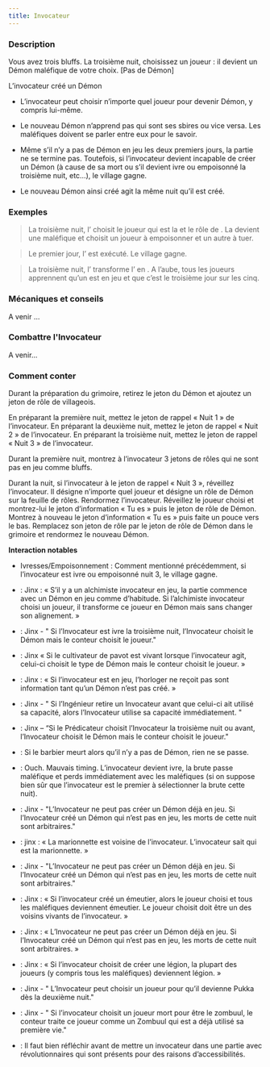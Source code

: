 ```yaml
---
title: Invocateur
---
```



<Role INVOCATEUR header />

### Description

Vous avez trois bluffs. La troisième nuit, choisissez un joueur : il devient un Démon maléfique de votre choix. [Pas de Démon]

L’invocateur créé un Démon

-	L’invocateur peut choisir n’importe quel joueur pour devenir Démon, y compris lui-même.

-	Le nouveau Démon n’apprend pas qui sont ses sbires ou vice versa. Les maléfiques doivent se parler entre eux pour le savoir.

-	Même s’il n’y a pas de Démon en jeu les deux premiers jours, la partie ne se termine pas. Toutefois, si l’invocateur devient incapable de créer un Démon (à cause de sa mort ou s’il devient ivre ou empoisonné la troisième nuit, etc…), le village gagne.

-	Le nouveau Démon ainsi créé agit la même nuit qu’il est créé.

### Exemples

> La troisième nuit, l’<Role INVOCATEUR /> choisit le joueur qui est la <Role BALANCE /> et le rôle de <Role SANGSUE />. La <Role BALANCE /> devient une <Role SANGSUE /> maléfique et choisit un joueur à empoisonner et un autre à tuer.

> Le premier jour, l’<Role INVOCATEUR /> est exécuté. Le village gagne.

> La troisième nuit, l’<Role INVOCATEUR /> transforme l’<Role ALCHIMISTE /> en <Role LEVIATHAN />. A l’aube, tous les joueurs apprennent qu’un <Role LEVIATHAN /> est en jeu et que c’est le troisième jour sur les cinq. 

### Mécaniques et conseils

A venir ...

### Combattre l'Invocateur

A venir...

### Comment conter

Durant la préparation du grimoire, retirez le jeton du Démon et ajoutez un jeton de rôle de villageois.

En préparant la première nuit, mettez le jeton de rappel « Nuit 1 » de l’invocateur. En préparant la deuxième nuit, mettez le jeton de rappel « Nuit 2 » de l’invocateur. En préparant la troisième nuit, mettez le jeton de rappel « Nuit 3 » de l’invocateur.

Durant la première nuit, montrez à l’invocateur 3 jetons de rôles qui ne sont pas en jeu comme bluffs.

Durant la nuit, si l’invocateur à le jeton de rappel « Nuit 3 », réveillez l’invocateur. Il désigne n’importe quel joueur et désigne un rôle de Démon sur la feuille de rôles. Rendormez l’invocateur. Réveillez le joueur choisi et montrez-lui le jeton d’information « Tu es » puis le jeton de rôle de Démon. Montrez à nouveau le jeton d’information « Tu es » puis faite un pouce vers le bas. Remplacez son jeton de rôle par le jeton de rôle de Démon dans le grimoire et rendormez le nouveau Démon.

**Interaction notables**

- Ivresses/Empoisonnement : Comment mentionné précédemment, si l’invocateur est ivre ou empoisonné nuit 3, le village gagne.

- <Role ALCHIMISTE /> : Jinx : « S’il y a un alchimiste invocateur en jeu, la partie commence avec un Démon en jeu comme d’habitude. Si l’alchimiste invocateur choisi un joueur, il transforme ce joueur en Démon mais sans changer son alignement. »

- <Role COURTISANE /> : Jinx - " Si l’Invocateur est ivre la troisième nuit, l’Invocateur choisit le Démon mais le conteur choisit le joueur."

- <Role CULTIVATEUR_DE_PAVOT /> : Jinx « Si le cultivateur de pavot est vivant lorsque l’invocateur agit, celui-ci choisit le type de Démon mais le conteur choisit le joueur. »

- <Role HORLOGER /> : Jinx : « Si l’invocateur est en jeu, l’horloger ne reçoit pas sont information tant qu’un Démon n’est pas créé. »

- <Role INGENIEUR /> : Jinx - " Si l’Ingénieur retire un Invocateur avant que celui-ci ait utilisé sa capacité, alors l’Invocateur utilise sa capacité immédiatement. "

- <Role PREDICATEUR /> : Jinx – “Si le Prédicateur choisit l’Invocateur la troisième nuit ou avant, l’Invocateur choisit le Démon mais le conteur choisit le joueur."

- <Role BARBIER /> : Si le barbier meurt alors qu’il n’y a pas de Démon, rien ne se passe.

- <Role BRUTE /> : Ouch. Mauvais timing. L’invocateur devient ivre, la brute passe maléfique et perds immédiatement avec les maléfiques (si on suppose bien sûr que l’invocateur est le premier à sélectionner la brute cette nuit).

- <Role CHAPELIER /> : Jinx - "L’Invocateur ne peut pas créer un Démon déjà en jeu. Si l’Invocateur créé un Démon qui n’est pas en jeu, les morts de cette nuit sont arbitraires."

- <Role MARIONNETTE /> : jinx : « La marionnette est voisine de l’invocateur. L’invocateur sait qui est la marionnette. »

- <Role VIEILLE_CHOUETTE /> : Jinx - "L’Invocateur ne peut pas créer un Démon déjà en jeu. Si l’Invocateur créé un Démon qui n’est pas en jeu, les morts de cette nuit sont arbitraires."

- <Role EMEUTIER /> : Jinx : « Si l’invocateur créé un émeutier, alors le joueur choisi et tous les maléfiques deviennent émeutier. Le joueur choisit doit être un des voisins vivants de l’invocateur. »

- <Role KAZALI /> : Jinx : « L’Invocateur ne peut pas créer un Démon déjà en jeu. Si l’Invocateur créé un Démon qui n’est pas en jeu, les morts de cette nuit sont arbitraires. »

- <Role LEGION /> : Jinx : « Si l’invocateur choisit de créer une légion, la plupart des joueurs (y compris tous les maléfiques) deviennent légion. »

- <Role PUKKA /> : Jinx - " L’Invocateur peut choisir un joueur pour qu’il devienne Pukka dès la deuxième nuit."

- <Role ZOMBUUL /> : Jinx - " Si l’invocateur choisit un joueur mort pour être le zombuul, le conteur traite ce joueur comme un Zombuul qui est a déjà utilisé sa première vie." 

- <Fabled REVOLUTIONNAIRE /> : Il faut bien réfléchir avant de mettre un invocateur dans une partie avec révolutionnaires qui sont présents pour des raisons d’accessibilités. 